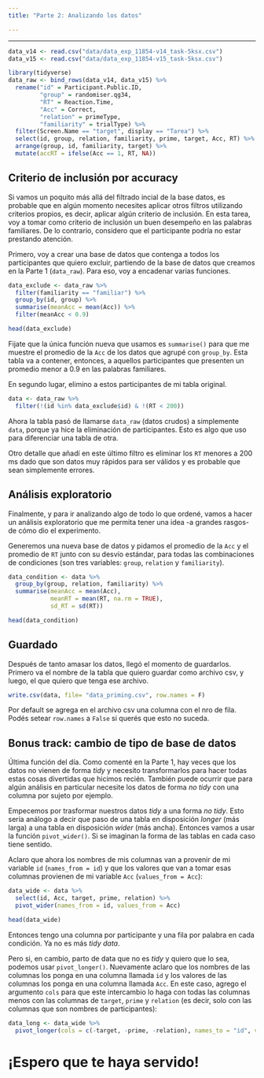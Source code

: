 ```yaml
---
title: "Parte 2: Analizando los datos"

---
```


---------------------------------------------------------------------------------

```r
data_v14 <- read.csv("data/data_exp_11854-v14_task-5ksx.csv")
data_v15 <- read.csv("data/data_exp_11854-v15_task-5ksx.csv")

library(tidyverse)
data_raw <- bind_rows(data_v14, data_v15) %>% 
  rename("id" = Participant.Public.ID, 
         "group" = randomiser.qg34, 
         "RT" = Reaction.Time, 
         "Acc" = Correct, 
         "relation" = primeType, 
         "familiarity" = trialType) %>% 
  filter(Screen.Name == "target", display == "Tarea") %>% 
  select(id, group, relation, familiarity, prime, target, Acc, RT) %>% 
  arrange(group, id, familiarity, target) %>% 
  mutate(accRT = ifelse(Acc == 1, RT, NA))
```


## **Criterio de inclusión por accuracy**
Si vamos un poquito más allá del filtrado incial de la base datos, es probable que en algún momento necesites aplicar otros filtros utilizando criterios propios, es decir, aplicar algún criterio de inclusión. En esta tarea, voy a tomar como criterio de inclusión un buen desempeño en las palabras familiares. De lo contrario, considero que el participante podría no estar prestando atención. 

Primero, voy a crear una base de datos que contenga a todos los participantes que quiero excluir, partiendo de la base de datos que creamos en la Parte 1 (`data_raw`). Para eso, voy a encadenar varias funciones.
```r
data_exclude <- data_raw %>%
  filter(familiarity == "familiar") %>% 
  group_by(id, group) %>% 
  summarise(meanAcc = mean(Acc)) %>% 
  filter(meanAcc < 0.9)

head(data_exclude)
```

Fijate que la única función nueva que usamos es `summarise()` para que me muestre el promedio de la `Acc` de los datos que agrupé con `group_by`. Esta tabla va a contener, entonces, a aquellos participantes que presenten un promedio menor a 0.9 en las palabras familiares.

En segundo lugar, elimino a estos participantes de mi tabla original.

```r
data <- data_raw %>% 
  filter(!(id %in% data_exclude$id) & !(RT < 200))
```

Ahora la tabla pasó de llamarse `data_raw` (datos crudos) a simplemente `data`, porque ya hice la eliminación de participantes. Esto es algo que uso para diferenciar una tabla de otra. 

Otro detalle que añadí en este último filtro es eliminar los `RT` menores a 200 ms dado que son datos muy rápidos para ser válidos y es probable que sean simplemente errores. 
  

## **Análisis exploratorio**
Finalmente, y para ir analizando algo de todo lo que ordené, vamos a hacer un análisis exploratorio que me permita tener una idea -a grandes rasgos- de cómo dio
el experimento. 

Generemos una nueva base de datos y pidamos el promedio de la `Acc` y el promedio de `RT` junto con su desvío estándar, para todas las combinaciones de condiciones (son tres variables: `group`, `relation` y `familiarity`). 

```r
data_condition <- data %>% 
  group_by(group, relation, familiarity) %>% 
  summarise(meanAcc = mean(Acc), 
            meanRT = mean(RT, na.rm = TRUE),
            sd_RT = sd(RT))

head(data_condition)
```

## **Guardado**
Después de tanto amasar los datos, llegó el momento de guardarlos. Primero va el nombre de la tabla que quiero guardar como archivo csv, y luego, el que quiero que tenga ese archivo.

```r
write.csv(data, file= "data_priming.csv", row.names = F)
```

Por default se agrega en el archivo csv una columna con el nro de fila. Podés setear
`row.names` a `False` si querés que esto no suceda. 

## **Bonus track: cambio de tipo de base de datos**
Última función del día. Como comenté en la Parte 1, hay veces que los datos no vienen de forma _tidy_ y necesito transformarlos para hacer todas estas cosas divertidas que hicimos recién. También puede ocurrir que para algún análisis en particular necesite los datos de forma _no tidy_ con una columna por sujeto por ejemplo. 

Empecemos por trasformar nuestros datos _tidy_ a una forma _no tidy_. Esto sería análogo a decir que paso de una tabla en disposición _longer_ (más larga) a una tabla en disposición _wider_ (más ancha). Entonces vamos a usar la función `pivot_wider()`. Si se imaginan la forma de las tablas en cada caso tiene sentido. 

Aclaro que ahora los nombres de mis columnas van a provenir de mi variable `id` (`names_from = id`) y que los valores que van a tomar esas columnas provienen de mi variable `Acc` (`values_from = Acc`):
```r
data_wide <- data %>% 
  select(id, Acc, target, prime, relation) %>% 
  pivot_wider(names_from = id, values_from = Acc)

head(data_wide)
```

Entonces tengo una columna por participante y una fila por palabra en cada condición. Ya no es más _tidy data_. 

Pero si, en cambio, parto de data que no es _tidy_ y quiero que lo sea, podemos usar `pivot_longer()`. Nuevamente aclaro que los nombres de las columnas los ponga en una columna llamada `id` y los valores de las columnas los ponga en una columna llamada `Acc`. En este caso, agrego el argumento `cols` para que este intercambio lo haga con todas las columnas menos con las columnas de `target`, `prime` y `relation` (es decir, solo con las columnas que son nombres de participantes):

```r
data_long <- data_wide %>% 
  pivot_longer(cols = c(-target, -prime, -relation), names_to = "id", values_to = "Acc")
```






# ¡Espero que te haya servido!
